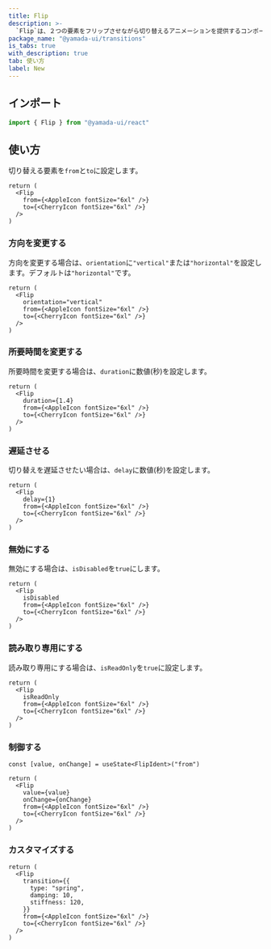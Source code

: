 ```yaml
---
title: Flip
description: >-
  `Flip`は、２つの要素をフリップさせながら切り替えるアニメーションを提供するコンポーネントです。
package_name: "@yamada-ui/transitions"
is_tabs: true
with_description: true
tab: 使い方
label: New
---
```


## インポート

```ts
import { Flip } from "@yamada-ui/react"
```

## 使い方

切り替える要素を`from`と`to`に設定します。

```tsx functional=true
return (
  <Flip
    from={<AppleIcon fontSize="6xl" />}
    to={<CherryIcon fontSize="6xl" />}
  />
)
```

### 方向を変更する

方向を変更する場合は、`orientation`に`"vertical"`または`"horizontal"`を設定します。デフォルトは`"horizontal"`です。

```tsx functional=true
return (
  <Flip
    orientation="vertical"
    from={<AppleIcon fontSize="6xl" />}
    to={<CherryIcon fontSize="6xl" />}
  />
)
```

### 所要時間を変更する

所要時間を変更する場合は、`duration`に数値(秒)を設定します。

```tsx functional=true
return (
  <Flip
    duration={1.4}
    from={<AppleIcon fontSize="6xl" />}
    to={<CherryIcon fontSize="6xl" />}
  />
)
```

### 遅延させる

切り替えを遅延させたい場合は、`delay`に数値(秒)を設定します。

```tsx functional=true
return (
  <Flip
    delay={1}
    from={<AppleIcon fontSize="6xl" />}
    to={<CherryIcon fontSize="6xl" />}
  />
)
```

### 無効にする

無効にする場合は、`isDisabled`を`true`にします。

```tsx functional=true
return (
  <Flip
    isDisabled
    from={<AppleIcon fontSize="6xl" />}
    to={<CherryIcon fontSize="6xl" />}
  />
)
```

### 読み取り専用にする

読み取り専用にする場合は、`isReadOnly`を`true`に設定します。

```tsx functional=true
return (
  <Flip
    isReadOnly
    from={<AppleIcon fontSize="6xl" />}
    to={<CherryIcon fontSize="6xl" />}
  />
)
```

### 制御する

```tsx functional=true
const [value, onChange] = useState<FlipIdent>("from")

return (
  <Flip
    value={value}
    onChange={onChange}
    from={<AppleIcon fontSize="6xl" />}
    to={<CherryIcon fontSize="6xl" />}
  />
)
```

### カスタマイズする

```tsx functional=true
return (
  <Flip
    transition={{
      type: "spring",
      damping: 10,
      stiffness: 120,
    }}
    from={<AppleIcon fontSize="6xl" />}
    to={<CherryIcon fontSize="6xl" />}
  />
)
```
